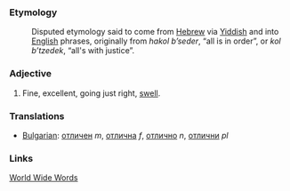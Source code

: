 ===Etymology===
:Disputed etymology said to come from [[Hebrew]] via [[Yiddish]] and into [[English]] phrases, originally from ''hakol b’seder'', “all is in order”, or ''kol b’tzedek'', “all's with justice”.

===Adjective===
#Fine, excellent, going just right, [[swell]].

===Translations===

*[[Bulgarian]]: [[отличен]] ''m'', [[отлична]] ''f'', [[отлично]] ''n'', [[отлични]] ''pl''
 
===Links===

[http://www.quinion.com/words/weirdwords/ww-cop1.htm World Wide Words]